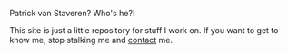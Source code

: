 Patrick van Staveren? Who's he?!

This site is just a little repository for stuff I work on.  If you want to get to know me, stop stalking me and [[Contact|contact]] me.